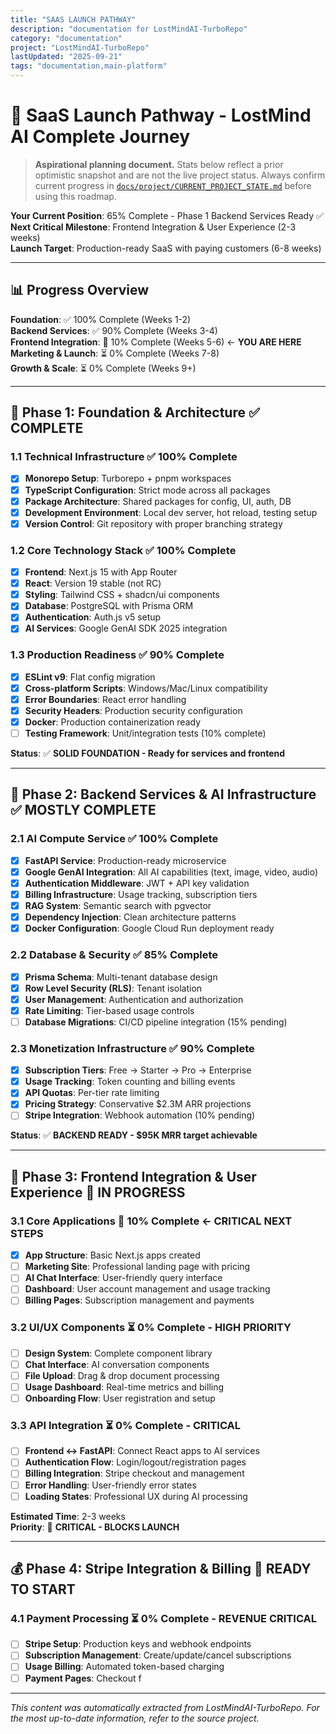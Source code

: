 ```yaml
---
title: "SAAS LAUNCH PATHWAY"
description: "documentation for LostMindAI-TurboRepo"
category: "documentation"
project: "LostMindAI-TurboRepo"
lastUpdated: "2025-09-21"
tags: "documentation,main-platform"
---
```


# 🚀 SaaS Launch Pathway - LostMind AI Complete Journey

> **Aspirational planning document.** Stats below reflect a prior optimistic snapshot and are not the live project status. Always confirm current progress in [`docs/project/CURRENT_PROJECT_STATE.md`](../project/CURRENT_PROJECT_STATE.md) before using this roadmap.

**Your Current Position**: 65% Complete - Phase 1 Backend Services Ready ✅  
**Next Critical Milestone**: Frontend Integration & User Experience (2-3 weeks)  
**Launch Target**: Production-ready SaaS with paying customers (6-8 weeks)

---

## 📊 Progress Overview

**Foundation**: ✅ 100% Complete (Weeks 1-2)  
**Backend Services**: ✅ 90% Complete (Weeks 3-4)  
**Frontend Integration**: 🔄 10% Complete (Weeks 5-6) ← **YOU ARE HERE**  
**Marketing & Launch**: ⏳ 0% Complete (Weeks 7-8)  
**Growth & Scale**: ⏳ 0% Complete (Weeks 9+)

---

## 🎯 Phase 1: Foundation & Architecture ✅ COMPLETE

### 1.1 Technical Infrastructure ✅ 100% Complete

- [x] **Monorepo Setup**: Turborepo + pnpm workspaces
- [x] **TypeScript Configuration**: Strict mode across all packages
- [x] **Package Architecture**: Shared packages for config, UI, auth, DB
- [x] **Development Environment**: Local dev server, hot reload, testing setup
- [x] **Version Control**: Git repository with proper branching strategy

### 1.2 Core Technology Stack ✅ 100% Complete

- [x] **Frontend**: Next.js 15 with App Router
- [x] **React**: Version 19 stable (not RC)
- [x] **Styling**: Tailwind CSS + shadcn/ui components
- [x] **Database**: PostgreSQL with Prisma ORM
- [x] **Authentication**: Auth.js v5 setup
- [x] **AI Services**: Google GenAI SDK 2025 integration

### 1.3 Production Readiness ✅ 90% Complete

- [x] **ESLint v9**: Flat config migration
- [x] **Cross-platform Scripts**: Windows/Mac/Linux compatibility
- [x] **Error Boundaries**: React error handling
- [x] **Security Headers**: Production security configuration
- [x] **Docker**: Production containerization ready
- [ ] **Testing Framework**: Unit/integration tests (10% complete)

**Status**: ✅ **SOLID FOUNDATION - Ready for services and frontend**

---

## 🔧 Phase 2: Backend Services & AI Infrastructure ✅ MOSTLY COMPLETE

### 2.1 AI Compute Service ✅ 100% Complete

- [x] **FastAPI Service**: Production-ready microservice
- [x] **Google GenAI Integration**: All AI capabilities (text, image, video, audio)
- [x] **Authentication Middleware**: JWT + API key validation
- [x] **Billing Infrastructure**: Usage tracking, subscription tiers
- [x] **RAG System**: Semantic search with pgvector
- [x] **Dependency Injection**: Clean architecture patterns
- [x] **Docker Configuration**: Google Cloud Run deployment ready

### 2.2 Database & Security ✅ 85% Complete

- [x] **Prisma Schema**: Multi-tenant database design
- [x] **Row Level Security (RLS)**: Tenant isolation
- [x] **User Management**: Authentication and authorization
- [x] **Rate Limiting**: Tier-based usage controls
- [ ] **Database Migrations**: CI/CD pipeline integration (15% pending)

### 2.3 Monetization Infrastructure ✅ 90% Complete

- [x] **Subscription Tiers**: Free → Starter → Pro → Enterprise
- [x] **Usage Tracking**: Token counting and billing events
- [x] **API Quotas**: Per-tier rate limiting
- [x] **Pricing Strategy**: Conservative $2.3M ARR projections
- [ ] **Stripe Integration**: Webhook automation (10% pending)

**Status**: ✅ **BACKEND READY - $95K MRR target achievable**

---

## 🎨 Phase 3: Frontend Integration & User Experience 🔄 IN PROGRESS

### 3.1 Core Applications 🔄 10% Complete ← **CRITICAL NEXT STEPS**

- [x] **App Structure**: Basic Next.js apps created
- [ ] **Marketing Site**: Professional landing page with pricing
- [ ] **AI Chat Interface**: User-friendly query interface
- [ ] **Dashboard**: User account management and usage tracking
- [ ] **Billing Pages**: Subscription management and payments

### 3.2 UI/UX Components ⏳ 0% Complete - **HIGH PRIORITY**

- [ ] **Design System**: Complete component library
- [ ] **Chat Interface**: AI conversation components
- [ ] **File Upload**: Drag & drop document processing
- [ ] **Usage Dashboard**: Real-time metrics and billing
- [ ] **Onboarding Flow**: User registration and setup

### 3.3 API Integration ⏳ 0% Complete - **CRITICAL**

- [ ] **Frontend ↔ FastAPI**: Connect React apps to AI services
- [ ] **Authentication Flow**: Login/logout/registration pages
- [ ] **Billing Integration**: Stripe checkout and management
- [ ] **Error Handling**: User-friendly error states
- [ ] **Loading States**: Professional UX during AI processing

**Estimated Time**: 2-3 weeks  
**Priority**: 🔴 **CRITICAL - BLOCKS LAUNCH**

---

## 💰 Phase 4: Stripe Integration & Billing 🔄 READY TO START

### 4.1 Payment Processing ⏳ 0% Complete - **REVENUE CRITICAL**

- [ ] **Stripe Setup**: Production keys and webhook endpoints
- [ ] **Subscription Management**: Create/update/cancel subscriptions
- [ ] **Usage Billing**: Automated token-based charging
- [ ] **Payment Pages**: Checkout f

---
*This content was automatically extracted from LostMindAI-TurboRepo. For the most up-to-date information, refer to the source project.*
